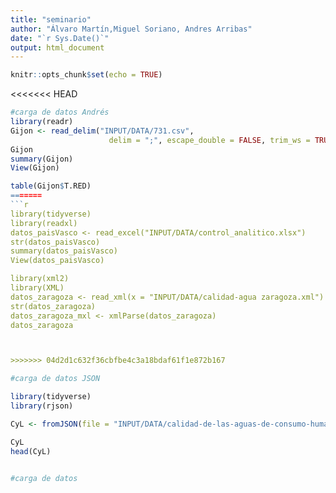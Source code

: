 ```yaml
---
title: "seminario"
author: "Álvaro Martín,Miguel Soriano, Andres Arribas"
date: "`r Sys.Date()`"
output: html_document
---
```


```r
knitr::opts_chunk$set(echo = TRUE)
```

<<<<<<< HEAD





























































































































































































```r



#carga de datos Andrés
library(readr)
Gijon <- read_delim("INPUT/DATA/731.csv", 
                      delim = ";", escape_double = FALSE, trim_ws = TRUE)
Gijon
summary(Gijon)
View(Gijon)

table(Gijon$T.RED)
=======
```r
library(tidyverse)
library(readxl)
datos_paisVasco <- read_excel("INPUT/DATA/control_analitico.xlsx")
str(datos_paisVasco)
summary(datos_paisVasco)
View(datos_paisVasco)

library(xml2)
library(XML)
datos_zaragoza <- read_xml(x = "INPUT/DATA/calidad-agua zaragoza.xml")
str(datos_zaragoza)
datos_zaragoza_mxl <- xmlParse(datos_zaragoza)
datos_zaragoza



>>>>>>> 04d2d1c632f36cbfbe4c3a18bdaf61f1e872b167
```






































































```r
#carga de datos JSON

library(tidyverse)
library(rjson)

CyL <- fromJSON(file = "INPUT/DATA/calidad-de-las-aguas-de-consumo-humano.json")

CyL
head(CyL)


#carga de datos
```

